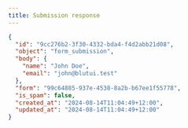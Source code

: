 ```yaml
---
title: Submission response
---
```


```json title="JSON Response"
{
  "id": "9cc276b2-3f30-4332-bda4-f4d2abb21d08",
  "object": "form_submission",
  "body": {
    "name": "John Doe",
    "email": "john@blutui.test"
  },
  "form": "99c64885-937e-4538-8a2b-b67ee1f55778",
  "is_spam": false,
  "created_at": "2024-08-14T11:04:49+12:00",
  "updated_at": "2024-08-14T11:04:49+12:00"
}
```
